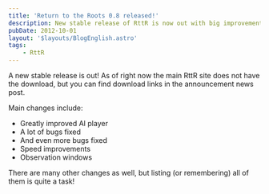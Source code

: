 ```yaml
---
title: 'Return to the Roots 0.8 released!'
description: New stable release of RttR is now out with big improvements to AI and speed.
pubDate: 2012-10-01
layout: '$layouts/BlogEnglish.astro'
tags:
    - RttR
---
```



A new stable release is out! As of right now the main RttR site does not have the download, but you can find download links in the <Link href="http://rttr.info/index.php?com=forum&mod=forum&action=thread&id=1043&start=-1">announcement news post</Link>.

Main changes include:

-   Greatly improved AI player
-   A lot of bugs fixed
-   And even more bugs fixed
-   Speed improvements
-   Observation windows

There are many other changes as well, but listing (or remembering) all of them is quite a task!
